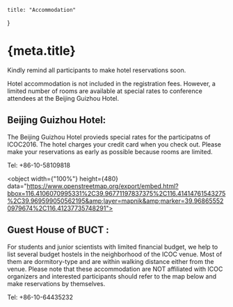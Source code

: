 
    title: "Accommodation"
}

<Head>
    <title>{`${meta.title} - ICOC2016`}</title>
</Head>

<Category />

# {meta.title}

Kindly remind all participants to make hotel reservations soon.

Hotel accommodation is not included in the registration fees. However, a limited number of rooms are available at 
special rates to conference attendees at the Beijing Guizhou Hotel.

## Beijing Guizhou Hotel:

The Beijing Guizhou Hotel provieds special rates for the participatns of ICOC2016. The hotel charges your credit 
card when you check out. Please make your reservations as early as possible because rooms are limited.

Tel: +86-10-58109818 

<object width={"100%"} height={480} data="https://www.openstreetmap.org/export/embed.html?bbox=116.4106070995331%2C39.96771197837375%2C116.41414761543275%2C39.969599050562195&amp;layer=mapnik&amp;marker=39.968655520979674%2C116.41237735748291"></object>

## Guest House of BUCT :

For students and junior scientists with limited financial budget, we help to list several budget hostels in the 
neighborhood of the ICOC venue. Most of them are dormitory-type and are within walking distance either from the venue. 
Please note that these accommodation are NOT affiliated with ICOC organizers and interested participants should refer 
to the map below and make reservations by themselves.

Tel: +86-10-64435232
